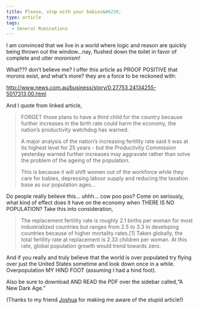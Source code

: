 ```yaml
---
title: Please, stop with your babies&#8230;
type: article
tags:
  - General Ruminations
---
```


I am convinced that we live in a world where logic and reason are quickly being thrown out the window…nay, flushed down the toilet in favor of complete and utter moronism!

What??? don’t believe me? I offer this article as PROOF POSITIVE that morons exist, and what’s more? they are a force to be reckoned with:

http://www.news.com.au/business/story/0,27753,24134255-5017313,00.html

And I quote from linked article,

> FORGET those plans to have a third child for the country because further increases in the birth rate could harm the economy, the nation’s productivity watchdog has warned.
> 
> A major analysis of the nation’s increasing fertility rate said it was at its highest level for 25 years - but the Productivity Commission yesterday warned further increases may aggravate rather than solve the problem of the ageing of the population.
> 
> This is because it will shift women out of the workforce while they care for babies, depressing labour supply and reducing the taxation base as our population ages…

Do people really believe this… uhhh… cow poo poo? Come on seriously, what kind of effect does it have on the economy when THERE IS NO POPULATION? Take this into consideration,

> The replacement fertility rate is roughly 2.1 births per woman for most industrialized countries but ranges from 2.5 to 3.3 in developing countries because of higher mortality rates.\[1\] Taken globally, the total fertility rate at replacement is 2.33 children per woman. At this rate, global population growth would trend towards zero.

And if you really and truly believe that the world is over populated try flying over just the United States sometime and look down once in a while. Overpopulation MY HIND FOOT (assuming I had a hind foot).

Also be sure to download AND READ the PDF over the sidebar called,“A New Dark Age.”

(Thanks to my friend [Joshua](http://thepeifferfamily.blogspot.com/) for making me aware of the stupid article!)
